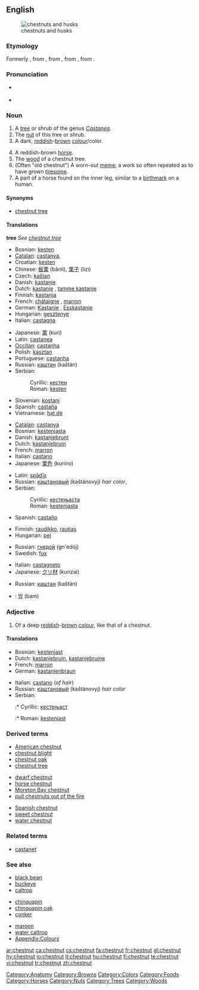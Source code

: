 {{wikipedia}}
==English==
[[Image:Chestnuts02.jpg|thumb|chestnuts and husks]]
===Etymology===
Formerly {{term|chesten|lang=en}} {{term|nut|lang=en}}, from {{etyl|enm}} {{term|chasteine|lang=enm}}, from {{etyl|fro}} {{term|chastaigne|lang=fro}}, from {{etyl|la}} {{term|castanea|lang=la}}, from {{etyl|grc}} {{term|καστάνεια|sc=Grek|tr=kastaneia}}.

===Pronunciation===
* {{a|UK|US}} {{IPA|/ˈtʃɛs.nʌt/|/ˈtʃɛst.nʌt/}}
* {{audio|en-us-chestnut.ogg|Audio (US)}}

===Noun===
{{en-noun}}

# A [[tree]] or shrub of the genus ''[[Castanea]]''.
# The [[nut]] of this tree or shrub.
# A dark, [[reddish]]-[[brown]] [[colour]]/color.
#: {{color panel|2=551608}}
# A reddish-brown [[horse]].
# The [[wood]] of a chestnut tree.
# (Often "old chestnut") A worn-out [[meme]]; a work so often repeated as to have grown [[tiresome]].
# A part of a horse found on the inner leg, similar to a [[birthmark]] on a human.

====Synonyms====
* {{sense|tree}} [[chestnut tree]]

====Translations====
'''tree'''
''See [[chestnut tree]]''

{{trans-top|nut of the chestnut tree}}
* Bosnian: [[kesten#Bosnian|kesten]] {{m}}
* [[Catalan]]: [[castanya]], {{f}}
* Croatian: [[kesten]] {{m}}
* Chinese: [[板栗]] (bǎnlì), [[栗子]] (lìzi)
* Czech: [[kaštan]] {{m}}
* Danish: [[kastanje]] {{c}}
* Dutch: [[kastanje]] {{f}}, [[tamme kastanje]] {{f}}
* Finnish: [[kastanja]]
* French: [[châtaigne]] {{f}}, [[marron]] {{m}}
* German: [[Kastanie]] {{f}}, [[Esskastanie]] {{f}}
* Hungarian: [[gesztenye]]
* Italian: [[castagna]] {{f}}
{{trans-mid}}
* Japanese: [[栗]] (kuri)
* Latin: [[castanea]] {{f}}
* [[Occitan]]: [[castanha]] {{f}}
* Polish: [[kasztan]] {{m}}
* Portuguese: [[castanha]] {{f}}
* Russian: [[каштан]] (kaštán) {{m}}
* Serbian:
*: Cyrillic: [[кестен#Serbian|кестен]] {{m}}
*: Roman: [[kesten#Serbian|kesten]] {{m}}
* Slovenian: [[kostanj]] {{m}}
* Spanish: [[castaña]] {{f}}
* Vietnamese: [[hạt dẻ]]
{{trans-bottom}}

{{trans-top|reddish-brown colour}}
* [[Catalan]]: [[castanya]]
* Bosnian: [[kestenjasta]] {{f}}
* Danish: [[kastanjebrunt]]<!-- needs checking -->
* Dutch: [[kastanjebruin]] {{n}}
* French: [[marron]] {{m}}
* Italian: [[castano]] {{f}}
* Japanese: [[栗色]] (kuriiro)
{{trans-mid}}
* Latin: [[spadix|spādīx]]
* Russian: [[каштановый]] (kaštánovyj) ''hair color'',
* Serbian:
*: Cyrillic: [[кестењаста]] {{f}}
*: Roman: [[kestenjasta#Serbian|kestenjasta]] {{f}}
* Spanish: [[castaño]] {{m}}
{{trans-bottom}}

{{trans-top|reddish-brown horse}}
* Finnish: [[raudikko]], [[rautias]]
* Hungarian: [[pej]]
{{trans-mid}}
* Russian: [[гнедой]] (gn'edój)
* Swedish: [[fux]]
{{trans-bottom}}

{{trans-top|wood of a chestnut tree}}
* Italian: [[castagneto]] {{m}}
* Japanese: [[クリ材]] (kurizai)
{{trans-mid}}
* Russian: [[каштан]] (kaštán) {{m}}
{{trans-bottom}}

{{checktrans}}
<!--Remove this section once all of the translations below have been moved into the tables above.-->
* {{ttbc|Korean}}: [[밤]] (bam)

===Adjective===
{{en-adj|-}}

# {{colour}} Of a deep [[reddish]]-[[brown]] [[colour]], like that of a chestnut.

====Translations====
{{trans-top|of a deep reddish-brown colour}}
* Bosnian: [[kestenjast]] {{m}}
* Dutch: [[kastanjebruin]], [[kastanjebruine]]
* French: [[marron]]
* German: [[kastanienbraun]]
{{trans-mid}}
* Italian: [[castano]] (''of hair'')
* Russian: [[каштановый]] (kaštánovyj) ''hair color''
* Serbian:
*:* Cyrillic: [[кестењаст]] {{m}}
*:* Roman: [[kestenjast]] {{m}}
{{trans-bottom}}

===Derived terms===
{{top3}}
* [[American chestnut]]
* [[chestnut blight]]
* [[chestnut oak]]
* [[chestnut tree]]
{{mid3}}
* [[dwarf chestnut]]
* [[horse chestnut]]
* [[Moreton Bay chestnut]]
* [[pull chestnuts out of the fire]]
{{mid3}}
* [[Spanish chestnut]]
* [[sweet chestnut]]
* [[water chestnut]]
{{bottom}}

===Related terms===
* [[castanet]]<!--related via Spanish-->

===See also===
{{top3}}
* [[black bean]]
* [[buckeye]]
* [[caltrop]]
{{mid3}}
* [[chinquapin]]
* [[chinquapin oak]]
* [[conker]]
{{mid3}}
* [[maroon]]
* [[water caltrop]]
* [[Appendix:Colours]]
{{bottom}}

[[Category:Anatomy]]
[[Category:Browns]]
[[Category:Colors]]
[[Category:Foods]]
[[Category:Horses]]
[[Category:Nuts]]
[[Category:Trees]]
[[Category:Woods]]

[[ar:chestnut]]
[[ca:chestnut]]
[[cs:chestnut]]
[[fa:chestnut]]
[[fr:chestnut]]
[[gl:chestnut]]
[[hy:chestnut]]
[[io:chestnut]]
[[it:chestnut]]
[[hu:chestnut]]
[[fi:chestnut]]
[[te:chestnut]]
[[vi:chestnut]]
[[tr:chestnut]]
[[zh:chestnut]]